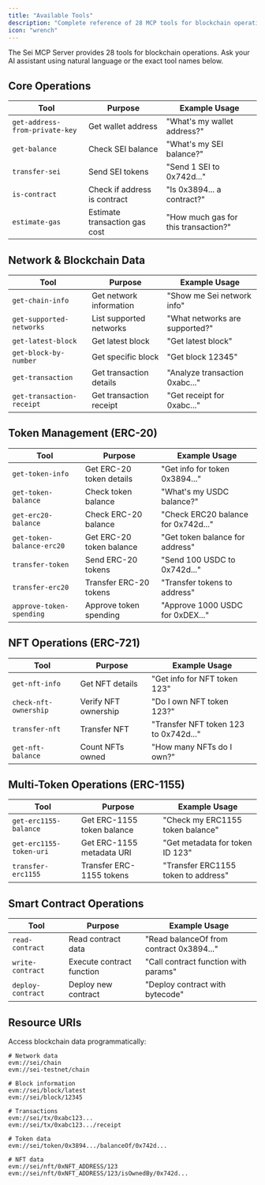 ```yaml
---
title: "Available Tools"
description: "Complete reference of 28 MCP tools for blockchain operations"
icon: "wrench"
---
```


The Sei MCP Server provides 28 tools for blockchain operations. Ask your AI assistant using natural language or the exact tool names below.

## Core Operations

| Tool | Purpose | Example Usage |
|------|---------|---------------|
| `get-address-from-private-key` | Get wallet address | "What's my wallet address?" |
| `get-balance` | Check SEI balance | "What's my SEI balance?" |
| `transfer-sei` | Send SEI tokens | "Send 1 SEI to 0x742d..." |
| `is-contract` | Check if address is contract | "Is 0x3894... a contract?" |
| `estimate-gas` | Estimate transaction gas cost | "How much gas for this transaction?" |

## Network & Blockchain Data

| Tool | Purpose | Example Usage |
|------|---------|---------------|
| `get-chain-info` | Get network information | "Show me Sei network info" |
| `get-supported-networks` | List supported networks | "What networks are supported?" |
| `get-latest-block` | Get latest block | "Get latest block" |
| `get-block-by-number` | Get specific block | "Get block 12345" |
| `get-transaction` | Get transaction details | "Analyze transaction 0xabc..." |
| `get-transaction-receipt` | Get transaction receipt | "Get receipt for 0xabc..." |

## Token Management (ERC-20)

| Tool | Purpose | Example Usage |
|------|---------|---------------|
| `get-token-info` | Get ERC-20 token details | "Get info for token 0x3894..." |
| `get-token-balance` | Check token balance | "What's my USDC balance?" |
| `get-erc20-balance` | Check ERC-20 balance | "Check ERC20 balance for 0x742d..." |
| `get-token-balance-erc20` | Get ERC-20 token balance | "Get token balance for address" |
| `transfer-token` | Send ERC-20 tokens | "Send 100 USDC to 0x742d..." |
| `transfer-erc20` | Transfer ERC-20 tokens | "Transfer tokens to address" |
| `approve-token-spending` | Approve token spending | "Approve 1000 USDC for 0xDEX..." |

## NFT Operations (ERC-721)

| Tool | Purpose | Example Usage |
|------|---------|---------------|
| `get-nft-info` | Get NFT details | "Get info for NFT token 123" |
| `check-nft-ownership` | Verify NFT ownership | "Do I own NFT token 123?" |
| `transfer-nft` | Transfer NFT | "Transfer NFT token 123 to 0x742d..." |
| `get-nft-balance` | Count NFTs owned | "How many NFTs do I own?" |

## Multi-Token Operations (ERC-1155)

| Tool | Purpose | Example Usage |
|------|---------|---------------|
| `get-erc1155-balance` | Get ERC-1155 token balance | "Check my ERC1155 token balance" |
| `get-erc1155-token-uri` | Get ERC-1155 metadata URI | "Get metadata for token ID 123" |
| `transfer-erc1155` | Transfer ERC-1155 tokens | "Transfer ERC1155 token to address" |

## Smart Contract Operations

| Tool | Purpose | Example Usage |
|------|---------|---------------|
| `read-contract` | Read contract data | "Read balanceOf from contract 0x3894..." |
| `write-contract` | Execute contract function | "Call contract function with params" |
| `deploy-contract` | Deploy new contract | "Deploy contract with bytecode" |

## Resource URIs

Access blockchain data programmatically:

```text
# Network data
evm://sei/chain
evm://sei-testnet/chain

# Block information  
evm://sei/block/latest
evm://sei/block/12345

# Transactions
evm://sei/tx/0xabc123...
evm://sei/tx/0xabc123.../receipt

# Token data
evm://sei/token/0x3894.../balanceOf/0x742d...

# NFT data
evm://sei/nft/0xNFT_ADDRESS/123
evm://sei/nft/0xNFT_ADDRESS/123/isOwnedBy/0x742d...